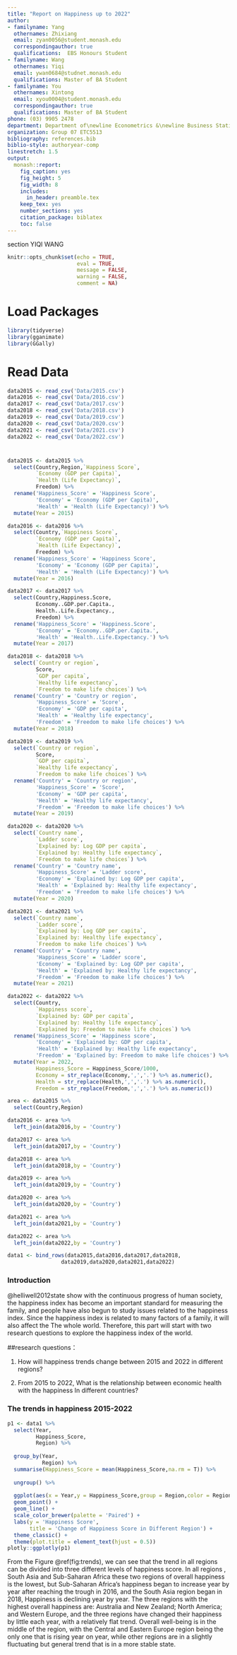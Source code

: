 ```yaml
---
title: "Report on Happiness up to 2022"
author:
- familyname: Yang 
  othernames: Zhixiang
  email: zyan0056@student.monash.edu
  correspondingauthor: true
  qualifications:  EBS Honours Student
- familyname: Wang
  othernames: Yiqi
  email: ywan0684@studnet.monash.edu
  qualifications: Master of BA Student
- familyname: You
  othernames: Xintong
  email: xyou0004@student.monash.edu
  correspondingauthor: true
  qualifications: Master of BA Student
phone: (03) 9905 2478
department: Department of\newline Econometrics &\newline Business Statistics
organization: Group 07 ETC5513
bibliography: references.bib
biblio-style: authoryear-comp
linestretch: 1.5
output:
  monash::report:
    fig_caption: yes
    fig_height: 5
    fig_width: 8
    includes:
      in_header: preamble.tex
    keep_tex: yes
    number_sections: yes
    citation_package: biblatex
    toc: false
---
```



section YIQI WANG
```r
knitr::opts_chunk$set(echo = TRUE,
                      eval = TRUE,
                      message = FALSE, 
                      warning = FALSE,
                      comment = NA)
```

# Load Packages

```r
library(tidyverse)
library(gganimate)
library(GGally)
```

# Read Data

```r
data2015 <- read_csv('Data/2015.csv')
data2016 <- read_csv('Data/2016.csv')
data2017 <- read_csv('Data/2017.csv')
data2018 <- read_csv('Data/2018.csv')
data2019 <- read_csv('Data/2019.csv')
data2020 <- read_csv('Data/2020.csv')
data2021 <- read_csv('Data/2021.csv')
data2022 <- read_csv('Data/2022.csv')
```

# 

```r
data2015 <- data2015 %>% 
  select(Country,Region,`Happiness Score`,
         `Economy (GDP per Capita)`,
         `Health (Life Expectancy)`,
         Freedom) %>% 
  rename('Happiness_Score' = 'Happiness Score',
         'Economy' = 'Economy (GDP per Capita)',
         'Health' = 'Health (Life Expectancy)') %>% 
  mutate(Year = 2015)

data2016 <- data2016 %>% 
  select(Country,`Happiness Score`,
         `Economy (GDP per Capita)`,
         `Health (Life Expectancy)`,
         Freedom) %>% 
  rename('Happiness_Score' = 'Happiness Score',
         'Economy' = 'Economy (GDP per Capita)',
         'Health' = 'Health (Life Expectancy)') %>% 
  mutate(Year = 2016)

data2017 <- data2017 %>% 
  select(Country,Happiness.Score,
         Economy..GDP.per.Capita.,
         Health..Life.Expectancy.,
         Freedom) %>% 
  rename('Happiness_Score' = 'Happiness.Score',
         'Economy' = 'Economy..GDP.per.Capita.',
         'Health' = 'Health..Life.Expectancy.') %>% 
  mutate(Year = 2017)

data2018 <- data2018 %>% 
  select(`Country or region`,
         Score,
         `GDP per capita`,
         `Healthy life expectancy`,
         `Freedom to make life choices`) %>%
  rename('Country' = 'Country or region',
         'Happiness_Score' = 'Score',
         'Economy' = 'GDP per capita',
         'Health' = 'Healthy life expectancy',
         'Freedom' = 'Freedom to make life choices') %>% 
  mutate(Year = 2018)

data2019 <- data2019 %>% 
  select(`Country or region`,
         Score,
         `GDP per capita`,
         `Healthy life expectancy`,
         `Freedom to make life choices`) %>%
  rename('Country' = 'Country or region',
         'Happiness_Score' = 'Score',
         'Economy' = 'GDP per capita',
         'Health' = 'Healthy life expectancy',
         'Freedom' = 'Freedom to make life choices') %>% 
  mutate(Year = 2019)

data2020 <- data2020 %>% 
  select(`Country name`,
         `Ladder score`,
         `Explained by: Log GDP per capita`,
         `Explained by: Healthy life expectancy`,
         `Freedom to make life choices`) %>%
  rename('Country' = 'Country name',
         'Happiness_Score' = 'Ladder score',
         'Economy' = 'Explained by: Log GDP per capita',
         'Health' = 'Explained by: Healthy life expectancy',
         'Freedom' = 'Freedom to make life choices') %>% 
  mutate(Year = 2020)

data2021 <- data2021 %>% 
  select(`Country name`,
         `Ladder score`,
         `Explained by: Log GDP per capita`,
         `Explained by: Healthy life expectancy`,
         `Freedom to make life choices`) %>%
  rename('Country' = 'Country name',
         'Happiness_Score' = 'Ladder score',
         'Economy' = 'Explained by: Log GDP per capita',
         'Health' = 'Explained by: Healthy life expectancy',
         'Freedom' = 'Freedom to make life choices') %>% 
  mutate(Year = 2021)

data2022 <- data2022 %>% 
  select(Country,
         `Happiness score`,
         `Explained by: GDP per capita`,
         `Explained by: Healthy life expectancy`,
         `Explained by: Freedom to make life choices`) %>%
  rename('Happiness_Score' = 'Happiness score',
         'Economy' = 'Explained by: GDP per capita',
         'Health' = 'Explained by: Healthy life expectancy',
         'Freedom' = 'Explained by: Freedom to make life choices') %>% 
  mutate(Year = 2022,
         Happiness_Score = Happiness_Score/1000,
         Economy = str_replace(Economy,',','.') %>% as.numeric(),
         Health = str_replace(Health,',','.') %>% as.numeric(),
         Freedom = str_replace(Freedom,',','.') %>% as.numeric())
```


```r
area <- data2015 %>% 
  select(Country,Region)

data2016 <- area %>% 
  left_join(data2016,by = 'Country')

data2017 <- area %>% 
  left_join(data2017,by = 'Country')

data2018 <- area %>% 
  left_join(data2018,by = 'Country')

data2019 <- area %>% 
  left_join(data2019,by = 'Country')

data2020 <- area %>% 
  left_join(data2020,by = 'Country')

data2021 <- area %>% 
  left_join(data2021,by = 'Country')

data2022 <- area %>% 
  left_join(data2022,by = 'Country')
```

```r
data1 <- bind_rows(data2015,data2016,data2017,data2018,
                 data2019,data2020,data2021,data2022)
```


### Introduction

@helliwell2012state show with the continuous progress of human society, the happiness index has become an important standard for measuring the family, and people have also begun to study issues related to the happiness index. Since the happiness index is related to many factors of a family, it will also affect the The whole world. Therefore, this part will start with two research questions to explore the happiness index of the world.

##research questions：

1. How will happiness trends change between 2015 and 2022 in different regions?

2. From 2015 to 2022, What is the relationship between economic health with the happiness In different countries?

### The trends in happiness 2015-2022

```r
p1 <- data1 %>% 
  select(Year,
         Happiness_Score,
         Region) %>% 
  
  group_by(Year,
           Region) %>% 
  summarise(Happiness_Score = mean(Happiness_Score,na.rm = T)) %>% 
  
  ungroup() %>%
  
  ggplot(aes(x = Year,y = Happiness_Score,group = Region,color = Region)) +
  geom_point() +
  geom_line() +
  scale_color_brewer(palette = 'Paired') +
  labs(y = 'Happiness Score',
       title = 'Change of Happiness Score in Different Region') +
  theme_classic() +
  theme(plot.title = element_text(hjust = 0.5))
plotly::ggplotly(p1)
```
From the Figure \@ref(fig:trends), we can see that the trend in all regions can be divided into three different levels of happiness score.  In all regions , South Asia and Sub-Saharan Africa these two regions of overall happiness is the lowest, but Sub-Saharan Africa's happiness began to increase year by year after reaching the trough in 2016, and the South Asia region began in 2018, Happiness is declining year by year. The three regions with the highest overall happiness are: Australia and New Zealand; North America; and Western Europe, and the three regions have changed their happiness by little each year, with a relatively flat trend. Overall well-being is in the middle of the region, with the Central and Eastern Europe region being the only one that is rising year on year, while other regions are in a slightly fluctuating but general trend that is in a more stable state.








